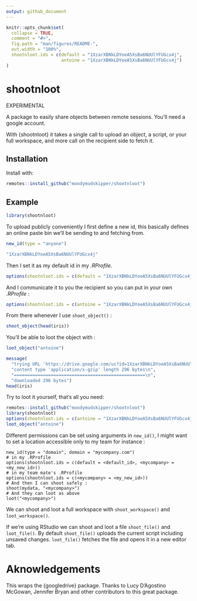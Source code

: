 ```yaml
---
output: github_document
---
```


<!-- README.md is generated from README.Rmd. Please edit that file -->

```r
knitr::opts_chunk$set(
  collapse = TRUE,
  comment = "#>",
  fig.path = "man/figures/README-",
  out.width = "100%",
  shootnloot.ids = c(default = "1XzarXBNkLDYoeA5XsBa6NUUlYFUGcx4j",
                     antoine = "1XzarXBNkLDYoeA5XsBa6NUUlYFUGcx4j")
)
```

# shootnloot

EXPERIMENTAL

A package to easily share objects between remote sessions. You'll need a google account.

With {shootnloot} it takes a single call to upload an object, a script, or your full workspace,
and more call on the recipient side to fetch it.

## Installation

Install with:

``` r
remotes::install_github("moodymudskipper/shootnloot")
```

## Example

```r
library(shootnloot)
```

To upload publicly conveniently I first define a new id, this basically
defines an online paste bin we'll be sending to and fetching from.

```r
new_id(type = "anyone")
```

```r
"1XzarXBNkLDYoeA5XsBa6NUUlYFUGcx4j"
```

Then I set it as my default id in my *.RProfile*.

```r
options(shootnloot.ids = c(default = "1XzarXBNkLDYoeA5XsBa6NUUlYFUGcx4j"))
```

And I communicate it to you the recipient so you can put in your own *.RProfile* :

```r
options(shootnloot.ids = c(antoine = "1XzarXBNkLDYoeA5XsBa6NUUlYFUGcx4j"))
```

From there whenever I use `shoot_object()` :

```r
shoot_object(head(iris))
```

You'll be able to loot the object with :

```r
loot_object("antoine")
```

```r
message(
  "trying URL 'https://drive.google.com/uc?id=1XzarXBNkLDYoeA5XsBa6NUUlYFUGcx4j'\n", 
  "content type 'application/x-gzip' length 296 bytes\n",
  "==================================================\n",
  "downloaded 296 bytes")
head(iris)
```

Try to loot it yourself, that's all you need:

```r
remotes::install_github("moodymudskipper/shootnloot")
library(shootnloot)
options(shootnloot.ids = c(antoine = "1XzarXBNkLDYoeA5XsBa6NUUlYFUGcx4j"))
loot_object("antoine")
```

Different permissions can be set using arguments in `new_id()`, I might want to
set a location accessible only to my team for instance :

```
new_id(type = "domain", domain = "mycompany.com")
# in my .RProfile
options(shootnloot.ids = c(default = <default_id>, <mycompany> = <my_new_id>))
# in my team mate's .RProfile
options(shootnloot.ids = c(<mycompany> = <my_new_id>))
# And then I can shoot safely :
shoot(mydata, "<mycompany>")
# And they can loot as above
loot("<mycompany>")
```

We can shoot and loot a full workspace with `shoot_workspace()` and `loot_workspace()`.

If we're using RStudio we can shoot and loot a file `shoot_file()` and `loot_file()`. By default `shoot_file()` uploads the current script including unsaved changes. `loot_file()` fetches the file and
opens it in a new editor tab.

# Aknowledgements

This wraps the {googledrive} package. Thanks to Lucy D'Agostino McGowan, Jennifer Bryan
and other contributors to this great package.

